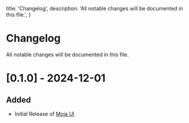   title: 'Changelog',
  description: 'All notable changes will be documented in this file.',
}

# Changelog

All notable changes will be documented in this file.

# [0.1.0] - 2024-12-01

## Added

- Initial Release of [Moja UI](#)
